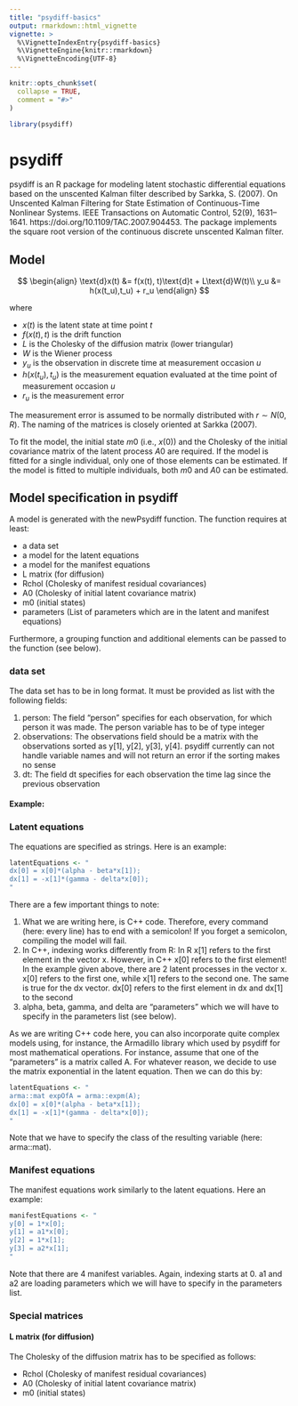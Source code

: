 ```yaml
---
title: "psydiff-basics"
output: rmarkdown::html_vignette
vignette: >
  %\VignetteIndexEntry{psydiff-basics}
  %\VignetteEngine{knitr::rmarkdown}
  %\VignetteEncoding{UTF-8}
---
```


```r
knitr::opts_chunk$set(
  collapse = TRUE,
  comment = "#>"
)
```

```r
library(psydiff)
```

# psydiff

psydiff is an R package for modeling latent stochastic differential equations based on the unscented Kalman filter described by Sarkka, S. (2007). On Unscented Kalman Filtering for State Estimation of Continuous-Time Nonlinear Systems. IEEE Transactions on Automatic Control, 52(9), 1631–1641. https://doi.org/10.1109/TAC.2007.904453. The package implements the square root version of the continuous discrete unscented Kalman filter. 

## Model

$$
\begin{align}
\text{d}x(t) &= f(x(t), t)\text{d}t + L\text{d}W(t)\\
y_u &= h(x(t_u),t_u) + r_u
\end{align}
$$

where

* $x(t)$ is the latent state at time point $t$
* $f(x(t), t)$ is the drift function
* $L$ is the Cholesky of the diffusion matrix (lower triangular)
* $W$ is the Wiener process
* $y_u$ is the observation in discrete time at measurement occasion $u$
* $h(x(t_u),t_u)$ is the measurement equation evaluated at the time point of measurement occasion $u$
* $r_u$ is the measurement error

The measurement error is assumed to be normally distributed with $r \sim N(0, R)$. The naming of the matrices is closely oriented at Sarkka (2007).

To fit the model, the initial state $m0$ (i.e., $x(0)$) and the Cholesky of the initial covariance matrix of the latent process $A0$ are required. If the model is fitted for a single individual, only one of those elements can be estimated. If the model is fitted to multiple individuals, both $m0$ and $A0$ can be estimated.

## Model specification in psydiff

A model is generated with the newPsydiff function. The function requires at least:

* a data set
* a model for the latent equations
* a model for the manifest equations
* L matrix (for diffusion) 
* Rchol (Cholesky of manifest residual covariances)
* A0 (Cholesky of initial latent covariance matrix)
* m0 (initial states)
* parameters (List of parameters which are in the latent and manifest equations)

Furthermore, a grouping function and additional elements can be passed to the function (see below).

### data set

The data set has to be in long format. It must be provided as list with the following fields:

1. person: The field "person" specifies for each observation, for which person it was made. The person variable has to be of type integer
2. observations: The observations field should be a matrix with the observations sorted as y[1], y[2], y[3], y[4]. psydiff currently can not handle variable names and will not return an error if the sorting makes no sense
3. dt: The field dt specifies for each observation the time lag since the previous observation

#### Example:

### Latent equations

The equations are specified as strings. Here is an example:

```r
latentEquations <- "
dx[0] = x[0]*(alpha - beta*x[1]);
dx[1] = -x[1]*(gamma - delta*x[0]);
"
```


There are a few important things to note:

1. What we are writing here, is C++ code. Therefore, every command (here: every line) has to end with a semicolon! If you forget a semicolon, compiling the model will fail.
2. In C++, indexing works differently from R: In R x[1] refers to the first element in the vector x. However, in C++ x[0] refers to the first element! In the example given above, there are 2 latent processes in the vector x. x[0] refers to the first one, while x[1] refers to the second one. The same is true for the dx vector. dx[0] refers to the first element in dx and dx[1] to the second
3. alpha, beta, gamma, and delta are "parameters" which we will have to specify in the parameters list (see below).

As we are writing C++ code here, you can also incorporate quite complex models using, for instance, the Armadillo library which used by psydiff for most mathematical operations. For instance, assume that one of the "parameters" is a matrix called A. For whatever reason, we decide to use the matrix exponential in the latent equation. Then we can do this by:

```r
latentEquations <- "
arma::mat expOfA = arma::expm(A);
dx[0] = x[0]*(alpha - beta*x[1]);
dx[1] = -x[1]*(gamma - delta*x[0]);
"
```

Note that we have to specify the class of the resulting variable (here: arma::mat). 

### Manifest equations

The manifest equations work similarly to the latent equations. Here an example:

```r
manifestEquations <- "
y[0] = 1*x[0];
y[1] = a1*x[0];
y[2] = 1*x[1];
y[3] = a2*x[1];
"
```

Note that there are 4 manifest variables. Again, indexing starts at 0. a1 and a2 are loading parameters which we will have to specify in the parameters list.

### Special matrices

#### L matrix (for diffusion) 

The Cholesky of the diffusion matrix has to be specified as follows:



* Rchol (Cholesky of manifest residual covariances)
* A0 (Cholesky of initial latent covariance matrix)
* m0 (initial states)
